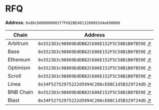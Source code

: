 # RFQ

**Address**: `0x00cD000000003f7F682BE4813200893d4e690000`

| Chain    | Address                                                                                                                              |
| -------- | ------------------------------------------------------------------------------------------------------------------------------------ |
| Arbitrum | `0x5523D3c98809DdDB82C686E152F5C58B1B0fB59E` [↗](https://arbiscan.io/address/0x5523D3c98809DdDB82C686E152F5C58B1B0fB59E)             |
| Base     | `0x5523D3c98809DdDB82C686E152F5C58B1B0fB59E` [↗](https://basescan.org/address/0x5523D3c98809DdDB82C686E152F5C58B1B0fB59E)            |
| Ethereum | `0x5523D3c98809DdDB82C686E152F5C58B1B0fB59E` [↗](https://etherscan.io/address/0x5523D3c98809DdDB82C686E152F5C58B1B0fB59E)            |
| Optimism | `0x5523D3c98809DdDB82C686E152F5C58B1B0fB59E` [↗](https://optimistic.etherscan.io/address/0x5523D3c98809DdDB82C686E152F5C58B1B0fB59E) |
| Scroll   | `0x5523D3c98809DdDB82C686E152F5C58B1B0fB59E` [↗](https://scrollscan.com/address/0x5523D3c98809DdDB82C686E152F5C58B1B0fB59E)          |
| Linea    | `0x34F52752975222d5994C206cE08C1d5B329f24dD` [↗](https://lineascan.build/address/0x34F52752975222d5994C206cE08C1d5B329f24dD)         |
| BNB Chain| `0x5523D3c98809DdDB82C686E152F5C58B1B0fB59E` [↗](https://bscscan.com/address/0x5523D3c98809DdDB82C686E152F5C58B1B0fB59E)             |
| Blast    | `0x34F52752975222d5994C206cE08C1d5B329f24dD` [↗](https://blastscan.io/address/0x34F52752975222d5994C206cE08C1d5B329f24dD)            |
